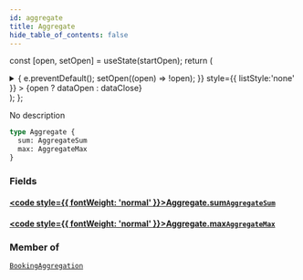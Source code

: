 ```yaml
---
id: aggregate
title: Aggregate
hide_table_of_contents: false
---
```






const [open, setOpen] = useState(startOpen);
return (
<details {...(open ? { open: true } : {})} className="details" style={{ border:'none', boxShadow:'none', background:'var(--ifm-background-color)' }}>
<summary
onClick={(e) => {
e.preventDefault();
setOpen((open) => !open);
}}
style={{ listStyle:'none' }} >
{open ? dataOpen : dataClose}
</summary>
{open && children}
</details>
);
};

No description

```graphql
type Aggregate {
  sum: AggregateSum
  max: AggregateMax
}
```

### Fields

#### [<code style={{ fontWeight: 'normal' }}>Aggregate.<b>sum</b></code>](#)<Bullet />[`AggregateSum`](/api/objects/aggregate-sum) <Badge class="badge badge--secondary" text="object"/>

>

#### [<code style={{ fontWeight: 'normal' }}>Aggregate.<b>max</b></code>](#)<Bullet />[`AggregateMax`](/api/objects/aggregate-max) <Badge class="badge badge--secondary" text="object"/>

>

### Member of

[`BookingAggregation`](/api/objects/booking-aggregation) <Badge class="badge badge--secondary" text="object"/>
